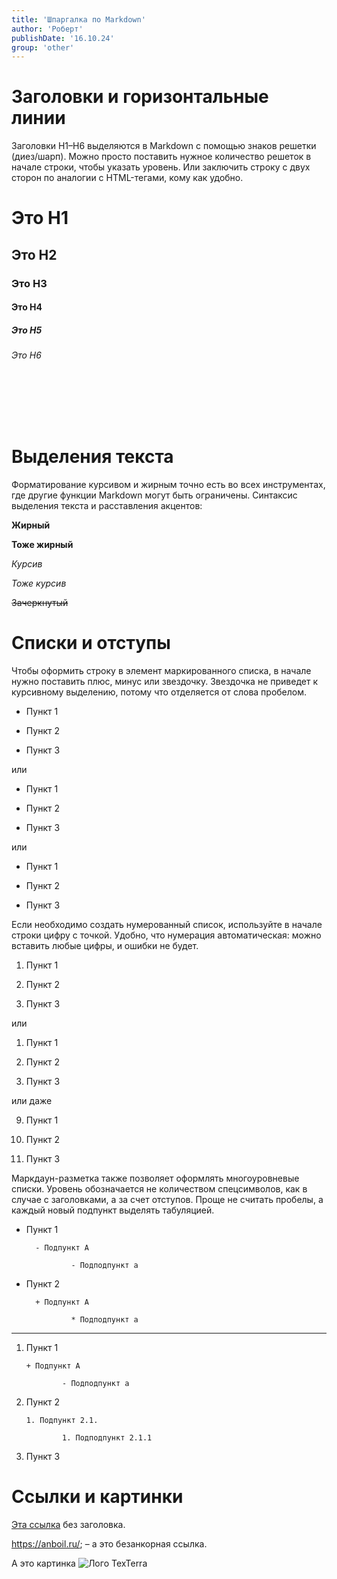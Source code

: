 ```yaml
---
title: 'Шпаргалка по Markdown'
author: 'Роберт'
publishDate: '16.10.24'
group: 'other'
---
```


# Заголовки и горизонтальные линии

Заголовки H1–H6 выделяются в Markdown с помощью знаков решетки (диез/шарп).
Можно просто поставить нужное количество решеток в начале строки, чтобы указать уровень.
Или заключить строку с двух сторон по аналогии с HTML-тегами, кому как удобно.

# Это H1

## Это H2

### Это H3

#### Это H4

##### Это H5

###### Это H6

&nbsp;
&nbsp;

<br />
<br />

# Выделения текста

Форматирование курсивом и жирным точно есть во всех инструментах, где другие функции Markdown могут быть ограничены.
Синтаксис выделения текста и расставления акцентов:

**Жирный**

**Тоже жирный**

_Курсив_

_Тоже курсив_

~~Зачеркнутый~~

# Списки и отступы

Чтобы оформить строку в элемент маркированного списка, в начале нужно поставить плюс, минус или звездочку.
Звездочка не приведет к курсивному выделению, потому что отделяется от слова пробелом.

- Пункт 1

- Пункт 2

- Пункт 3

или

- Пункт 1

- Пункт 2

- Пункт 3

или

- Пункт 1

- Пункт 2

- Пункт 3

Если необходимо создать нумерованный список, используйте в начале строки цифру с точкой.
Удобно, что нумерация автоматическая: можно вставить любые цифры, и ошибки не будет.

1. Пункт 1

2. Пункт 2

3. Пункт 3

или

1. Пункт 1

1. Пункт 2

1. Пункт 3

или даже

9. Пункт 1

10. Пункт 2

11. Пункт 3

Маркдаун-разметка также позволяет оформлять многоуровневые списки.
Уровень обозначается не количеством спецсимволов, как в случае с заголовками, а за счет отступов.
Проще не считать пробелы, а каждый новый подпункт выделять табуляцией.

- Пункт 1

        - Подпункт A

                - Подподпункт a

- Пункт 2

        + Подпункт A

                * Подподпункт a

---

1.  Пункт 1

        + Подпункт A

                - Подподпункт a

2.  Пункт 2

        1. Подпункт 2.1.

                1. Подподпункт 2.1.1

3.  Пункт 3

# Ссылки и картинки

[Эта ссылка](https://anboil.ru/) без заголовка.

https://anboil.ru/; – а это безанкорная ссылка.

А это картинка
![Лого TexTerra](https://ctdomains.com/wp-content/uploads/2019/03/blogicon-300x300.png)
